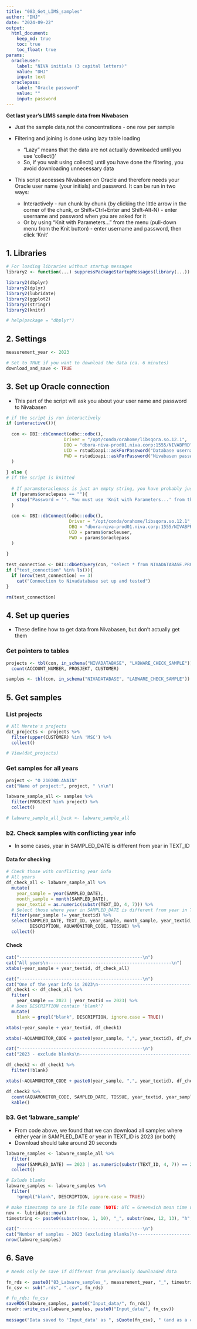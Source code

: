 ```yaml
---
title: "083_Get_LIMS_samples"
author: "DHJ"
date: "2024-09-22"
output: 
  html_document:
    keep_md: true
    toc: true  
    toc_float: true
params:
  oracleuser: 
    label: "NIVA initials (3 capital letters)"
    value: "DHJ"
    input: text
  oraclepass: 
    label: "Oracle password"
    value: ""
    input: password
---
```


**Get last year's LIMS sample data from Nivabasen**    

* Just the sample data,not the concentrations - one row per sample  

* Filtering and joining is done using lazy table loading    
    - "Lazy" means that the data are not actually downloaded until you use 'collect()'  
    - So, if you wait using collect() until you have done the filtering, you avoid downloading unnecessary data  

* This script accesses Nivabasen on Oracle and therefore needs your Oracle user name (your initials) and password. It can be run in two ways:  
    - Interactively - run chunk by chunk (by clicking the little arrow in the corner of the chunk, or Shift+Ctrl+Enter and Shift-Alt-N) - enter username and password when you are asked for it 
    - Or by using "Knit with Parameters..." from the menu (pull-down menu from the Knit button) - enter username and password, then click 'Knit'  

## 1. Libraries

```r

# For loading libraries without startup messages
library2 <- function(...) suppressPackageStartupMessages(library(...))

library2(dbplyr)
library2(dplyr)
library2(lubridate)
library2(ggplot2)
library2(stringr)
library2(knitr)

# help(package = "dbplyr")

```

## 2. Settings  
```r

measurement_year <- 2023

# Set to TRUE if you want to download the data (ca. 6 minutes)
download_and_save <- TRUE

```



## 3. Set up Oracle connection   

- This part of the script will ask you about your user name and password to Nivabasen  

```r

# if the script is run interactively
if (interactive()){
  
  con <- DBI::dbConnect(odbc::odbc(),
                      Driver = "/opt/conda/orahome/libsqora.so.12.1",
                      DBQ = "dbora-niva-prod01.niva.corp:1555/NIVABPRD",
                      UID = rstudioapi::askForPassword("Database username (NIVA initials, 3 capital letters)"),
                      PWD = rstudioapi::askForPassword("Nivabasen password")
  )
  
} else {
# if the script is knitted
  
  # If params$oraclepass is just an empty string, you have probably just clicked the Knit button  
  if (params$oraclepass == ""){
    stop("Password = ''. You must use 'Knit with Parameters...' from the menu (pull-down menu from the Knit button), and enter you password in the dialog")
  }
  
  con <- DBI::dbConnect(odbc::odbc(),
                        Driver = "/opt/conda/orahome/libsqora.so.12.1",
                        DBQ = "dbora-niva-prod01.niva.corp:1555/NIVABPRD",
                        UID = params$oracleuser,
                        PWD = params$oraclepass
  )
  
}

test_connection <- DBI::dbGetQuery(con, "select * from NIVADATABASE.PROJECTS where rownum < 4")
if ("test_connection" %in% ls()){
  if (nrow(test_connection) == 3)
    cat("Connection to Nivadatabase set up and tested")
}

rm(test_connection)

```

## 4. Set up queries  

* These define how to get data from Nivabasen, but don't actually get them  


### Get pointers to tables  

```r

projects <- tbl(con, in_schema("NIVADATABASE", "LABWARE_CHECK_SAMPLE")) %>%
  count(ACCOUNT_NUMBER, PROSJEKT, CUSTOMER)

samples <- tbl(con, in_schema("NIVADATABASE", "LABWARE_CHECK_SAMPLE"))

```

## 5. Get samples  

### List projects 

```r

# All Merete's projects  
dat_projects <- projects %>%
  filter(upper(CUSTOMER) %in% 'MSC') %>%
  collect()

# View(dat_projects)

```

### Get samples for all years    

```r

project <- "O 210200.ANAIN"
cat("Name of project:", project, " \n\n")

labware_sample_all <- samples %>%
  filter(PROSJEKT %in% project) %>%
  collect()

# labware_sample_all_back <- labware_sample_all
```


### b2. Check samples with conflicting year info    

* In some cases, year in SAMPLED_DATE is different from year in TEXT_ID

#### Data for checking  

```r
# Check those with conflicting year info  
# All years
df_check_all <- labware_sample_all %>%
  mutate(
    year_sample = year(SAMPLED_DATE),
    month_sample = month(SAMPLED_DATE),
    year_textid = as.numeric(substr(TEXT_ID, 4, 7))) %>%
  # Select those where year in SAMPLED_DATE is different from year in TEXT_ID  
  filter(year_sample != year_textid) %>%
  select(SAMPLED_DATE, TEXT_ID, year_sample, month_sample, year_textid,
         DESCRIPTION, AQUAMONITOR_CODE, TISSUE) %>%
  collect()

```

#### Check  
```r

cat("-----------------------------------------------\n")
cat("All years\n-----------------------------------------------\n")
xtabs(~year_sample + year_textid, df_check_all)

cat("-----------------------------------------------\n")
cat("One of the year info is 2023\n-----------------------------------------------\n")
df_check1 <- df_check_all %>%
  filter(
    year_sample == 2023 | year_textid == 2023) %>%
  # Does DESCRIPTION contain 'blank'?  
  mutate(
    blank = grepl("blank", DESCRIPTION, ignore.case = TRUE))

xtabs(~year_sample + year_textid, df_check1)

xtabs(~AQUAMONITOR_CODE + paste0(year_sample, ",", year_textid), df_check1)

cat("-----------------------------------------------\n")
cat("2023 - exclude blanks\n-----------------------------------------------\n")

df_check2 <- df_check1 %>%
  filter(!blank)

xtabs(~AQUAMONITOR_CODE + paste0(year_sample, ",", year_textid), df_check2)

df_check2 %>%
  count(AQUAMONITOR_CODE, SAMPLED_DATE, TISSUE, year_textid, year_sample) %>%
  kable()


```

### b3. Get 'labware_sample'   

* From code above, we found that we can download all samples where either year in SAMPLED_DATE or year in TEXT_ID is 2023 (or both)   
* Download should take around 20 seconds  

```r

labware_samples <- labware_sample_all %>%
  filter(
    year(SAMPLED_DATE) == 2023 | as.numeric(substr(TEXT_ID, 4, 7)) == 2023) %>%
  collect()

# Exlude blanks
labware_samples <- labware_samples %>%
  filter(
    !grepl("blank", DESCRIPTION, ignore.case = TRUE)) 

# make timestamp to use in file name (NOTE: UTC = Greenwich mean time used, not local time)
now <- lubridate::now()
timestring <- paste0(substr(now, 1, 10), "_", substr(now, 12, 13), "h", substr(now, 15, 16), "m")  

cat("-----------------------------------------------\n")
cat("Number of samples - 2023 (excluding blanks)\n-----------------------------------------------\n")
nrow(labware_samples)

```

## 6. Save   

```r

# Needs only be save if different from previously downloaded data

fn_rds <- paste0("83_Labware_samples_", measurement_year, "_", timestring, ".rds")  
fn_csv <- sub(".rds", ".csv", fn_rds)  

# fn_rds; fn_csv
saveRDS(labware_samples, paste0("Input_data/", fn_rds))
readr::write_csv(labware_samples, paste0("Input_data/", fn_csv))
  
message("Data saved to 'Input_data' as ", sQuote(fn_csv), " (and as a corresponding .rds file)")
  

```
